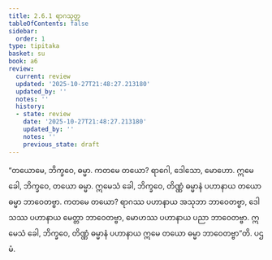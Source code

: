 ```yaml
---
title: 2.6.1 ရာဂသုတ္တ
tableOfContents: false
sidebar:
  order: 1
type: tipitaka
basket: su
book: a6
review:
  current: review
  updated: '2025-10-27T21:48:27.213180'
  updated_by: ''
  notes: ''
  history:
  - state: review
    date: '2025-10-27T21:48:27.213180'
    updated_by: ''
    notes: ''
    previous_state: draft
---
```



<ReviewStatus review={frontmatter.review} showDetails={true} />

<HypothesisAnnotation frontmatter={frontmatter} />

<DynamicBreadcrumb />

<Division number="107" book="a6" e="ch" v="16" p="388">

<Paragraph number="742" book="a6">
“တယောမေ, ဘိက္ခဝေ, ဓမ္မာ. ကတမေ တယော? ရာဂေါ, ဒေါသော, မောဟော. ဣမေ ခေါ, ဘိက္ခဝေ, တယော ဓမ္မာ. ဣမေသံ ခေါ, ဘိက္ခဝေ, တိဏ္ဏံ ဓမ္မာနံ ပဟာနာယ တယော ဓမ္မာ ဘာဝေတဗ္ဗာ. ကတမေ တယော? ရာဂဿ ပဟာနာယ အသုဘာ ဘာဝေတဗ္ဗာ, ဒေါသဿ ပဟာနာယ မေတ္တာ ဘာဝေတဗ္ဗာ, မောဟဿ ပဟာနာယ ပညာ ဘာဝေတဗ္ဗာ. ဣမေသံ ခေါ, ဘိက္ခဝေ, တိဏ္ဏံ ဓမ္မာနံ ပဟာနာယ ဣမေ တယော ဓမ္မာ ဘာဝေတဗ္ဗာ”တိ.

</Paragraph>
</Division>

<Paragraph number="743" type="center" book="a6">
ပဌမံ.
</Paragraph>
